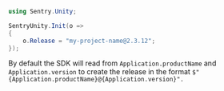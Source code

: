 ```csharp
using Sentry.Unity;

SentryUnity.Init(o =>
{
    o.Release = "my-project-name@2.3.12";
});
```

By default the SDK will read from `Application.productName` and `Application.version` to create the release in the format `$"{Application.productName}@{Application.version}".`
